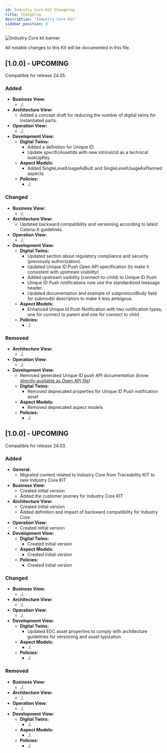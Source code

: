 ```yaml
---
id: Industry Core Kit Changelog
title: Changelog
description: 'Industry Core Kit'
sidebar_position: 0
---
```


<!--
This work is licensed under the CC-BY-4.0 (https://creativecommons.org/licenses/by/4.0/legalcode).

- SPDX-License-Identifier: CC-BY-4.0
- SPDX-FileCopyrightText: 2023 - 2024 BASF SE
- SPDX-FileCopyrightText: 2023 - 2024 Bayerische Motoren Werke Aktiengesellschaft (BMW AG)
- SPDX-FileCopyrightText: 2023 - 2024 Fraunhofer-Gesellschaft zur Foerderung der angewandten Forschung e.V. (represented by Fraunhofer ISST & Fraunhofer IML)
- SPDX-FileCopyrightText: 2023 - 2024 German Edge Cloud GmbH & Co. KG
- SPDX-FileCopyrightText: 2023 - 2024 Mercedes Benz AG
- SPDX-FileCopyrightText: 2023 - 2024 Robert Bosch Manufacturing Solutions GmbH
- SPDX-FileCopyrightText: 2023 - 2024 SAP SE
- SPDX-FileCopyrightText: 2023 - 2024 Siemens AG
- SPDX-FileCopyrightText: 2023 - 2024 T-Systems International GmbH
- SPDX-FileCopyrightText: 2023 - 2024 ZF Friedrichshafen AG
- SPDX-FileCopyrightText: 2023 - 2024 Contributors to the Eclipse Foundation
- Source URL: https://github.com/eclipse-tractusx/eclipse-tractusx.github.io/tree/main/docs-kits/kits/Industry%20Core%20Kit (latest version)
-->


![Industry Core kit banner](@site/static/img/doc-industry-core_header-minified.png)

All notable changes to this Kit will be documented in this file.

## [1.0.0] - UPCOMING

Compatible for release 24.05.

### Added

- **Business View:**
  - ./.
- **Architecture View:**
  - Added a concept draft for reducing the number of digital twins for instantiated parts.
- **Operation View:**
  - ./.
- **Development View:**
  - **Digital Twins:**
    - Added a definition for Unique ID.
    - Update specificAssetIds with new intrinsicId as a technical lookUpKey
  - **Aspect Models:**
    - Added SingleLevelUsageAsBuilt and SingleLevelUsageAsPlanned aspects
  - **Policies:**
    - ./.

### Changed

- **Business View:**
  - ./.
- **Architecture View:**
  - Updated backward compatibility and versioning according to latest Catena-X guidelines
- **Operation View:**
  - ./.
- **Development View:**
  - **Digital Twins:**
    - Updated section about regulatory compliance and security (previously authorization).
    - Updated Unique ID Push Open API specification (to make it consistent with upstream visibility)
    - Added upstream visibility (connect-to-child) to Unique ID Push
    - Unique ID Push notifications now use the standardized message header.
    - Updated documentation and example of subprotocolBody field for submodel descriptors to make it less ambigous.
  - **Aspect Models:**
    - Enhanced Unique Id Push Notification with two notification types, one for connect to parent and one for connect to child
  - **Policies:**
    - ./.

### Removed

- **Architecture View:**
  - ./.
- **Operation View:**
  - ./.
- **Development View:**
  - Removed generated Unique ID push API documentation (know [directly available as Open API file](./openapi/unique-id-push.yaml))
  - **Digital Twins:**
    - Removed deprecated properties for Unique ID Push notification asset
  - **Aspect Models:**
    - Removed deprecated aspect models
  - **Policies:**
    - ./.

## [1.0.0] - UPCOMING

Compatible for release 24.03.

### Added

- **General:**
    - Migrated content related to Industry Core from Traceability KIT to new Industry Core KIT
- **Business View:**
    - Created initial version
    - Added the customer journey for Industry Core KIT
- **Architecture View:**
    - Created initial version
    - Added definition and impact of backward compatibility for Industry Core
- **Operation View:**
    - Created initial version
- **Development View:**
  - **Digital Twins:**
    - Created initial version
  - **Aspect Models:**
    - Created initial version
  - **Policies:**
    - Created initial version

### Changed

- **Business View:**
    - ./.
- **Architecture View:**
    - ./.
- **Operation View:**
    - ./.
- **Development View:**
  - **Digital Twins:**
    - Updated EDC asset properties to comply with architecture guidelines for versioning and asset typization 
  - **Aspect Models:**
    - ./.
  - **Policies:**
    - ./.

### Removed

- **Business View:**
  - ./.
- **Architecture View:**
  - ./.
- **Operation View:**
  - ./.
- **Development View:**
  - **Digital Twins:**
    - ./.
  - **Aspect Models:**
    - ./.
  - **Policies:**
    - ./.

<Notice components={props.components} />
